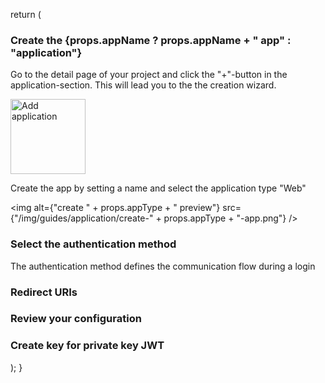 
  return (
    <div>
      <h3>
        Create the {props.appName ? props.appName + " app" : "application"}
      </h3>
      <p>
        Go to the detail page of your project and click the "+"-button in the
        application-section. This will lead you to the the creation wizard.
      </p>
      <img
        alt="Add application"
        src="/img/guides/console/addapplication.png"
        width="120px"
      />
      <p>
        Create the app by setting a name and select the application type "Web"
      </p>
      <img
        alt={"create " + props.appType + " preview"}
        src={"/img/guides/application/create-" + props.appType + "-app.png"}
      />
      <h3>Select the authentication method</h3>
      <p>
        The authentication method defines the communication flow during a login
      </p>
      <AuthType appType={props.appType} authType={props.authType} />
      <h3>Redirect URIs</h3>
      <RedirectURIs
        appType={props.appType}
        redirectURI={props.redirectURI}
        postLogoutURI={props.postLogoutURI}
      />
      <h3>Review your configuration</h3>
      <ReviewConfig appType={props.appType} authType={props.authType} />
      <h3>Create key for private key JWT</h3>
      <GenerateKey appType={props.appType} authType={props.authType} />
    </div>
  );
}
